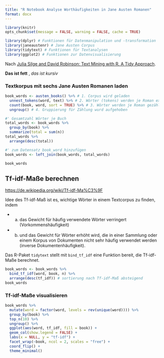 ```yaml
---
title: "R Notebook Analyse Worthäufigkeiten in Jane Austen Romanen"
format: docx
---
```


```r
library(knitr)
opts_chunk$set(message = FALSE, warning = FALSE, cache = TRUE)
```


```r
library(dplyr) # Funktionen für Datenmanipulation und -transformation
library(janeaustenr) # Jane Austen Corpus
library(tidytext) # Funktionen für Textanalysen
library(ggplot2) # Funktionen zur Datenvisualisierung
```

Nach [Julia Silge and David Robinson: Text Mining with R. A Tidy Approach](https://www.tidytextmining.com/tfidf.html).

**Das ist fett** , *das ist kursiv*

### Textkorpus mit sechs Jane Austen Romanen laden

```r
book_words <- austen_books() %>% # 1. Corpus wird geladen
  unnest_tokens(word, text) %>% # 2. Wörter (tokens) werden je Roman extrahiert
  count(book, word, sort = TRUE) %>% # 3. Wörter werden je Roman gezählt und anschließend sortiert
  ungroup() # 4. Gruppierung für Zählung wurd aufgehoben

#' Gesamtzahl Wörter je Buch
total_words <- book_words %>% 
  group_by(book) %>% 
  summarize(total = sum(n))
total_words %>%
  arrange(desc(total))
```

```r
#' zum Datensatz book_word hinzufügen
book_words <- left_join(book_words, total_words)

book_words
```

## Tf-idf-Maße berechnen

<https://de.wikipedia.org/wiki/Tf-idf-Ma%C3%9F>

Idee des Tf-idf-Maß ist es, wichtige Wörter in einem Textcorpus zu finden, indem 

- a) das Gewicht für häufig verwendete Wörter verringert (Vorkommenshäufigkeit)
- b) und das Gewicht für Wörter erhöht wird, die in einer Sammlung oder einem Korpus von Dokumenten nicht sehr häufig verwendet werden (inverse Dokumentenhäufigkeit).

Das R-Paket `tidytext` stellt mit `bind_tf_idf` eine Funktion bereit, die Tf-idf-Maße berechnet.

```r
book_words <- book_words %>%
  bind_tf_idf(word, book, n) %>%
  arrange(desc(tf_idf)) # sortierung nach Tf-idf-Maß absteigend
book_words
```

### Tf-idf-Maße visualisieren

```r
book_words %>%
  mutate(word = factor(word, levels = rev(unique(word)))) %>% 
  group_by(book) %>% 
  top_n(10) %>%
  ungroup() %>%
  ggplot(aes(word, tf_idf, fill = book)) +
  geom_col(show.legend = FALSE) +
  labs(x = NULL, y = "tf-idf") +
  facet_wrap(~book, ncol = 2, scales = "free") +
  coord_flip() +
  theme_minimal()
```


